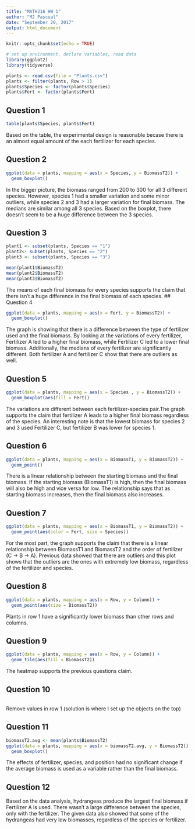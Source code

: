 ```yaml
---
title: "MATH216 HW 1"
author: "MJ Pascual"
date: "September 20, 2017"
output: html_document
---
```


```r
knitr::opts_chunk$set(echo = TRUE)
```

```r
# set up environment, declare variables, read data
library(ggplot2)
library(tidyverse)

plants <- read.csv(file = "Plants.csv")
plants <- filter(plants, Row > 1)
plants$Species <- factor(plants$Species)
plants$Fert <- factor(plants$Fert)
```


## Question 1
```r
table(plants$Species, plants$Fert)
```

Based on the table, the experimental design is reasonable becase there is an almost equal amount of the each fertilizer for each species.

## Question 2

```r
ggplot(data = plants, mapping = aes(x = Species, y = BiomassT2)) + 
  geom_boxplot()
```

In the bigger picture, the biomass ranged from 200 to 300 for all 3 different species. However, species 1 had a smaller variation and some minor outliers, while species 2 and 3 had a larger variation for final biomass. The medians are similar among all 3 species. Based on the boxplot, there doesn't seem to be a huge difference between the 3 species.


## Question 3

```r
plant1 <- subset(plants, Species == "1")
plant2<- subset(plants, Species == "2")
plant3 <- subset(plants, Species == "3")

mean(plant1$BiomassT2)
mean(plant2$BiomassT2)
mean(plant3$BiomassT2)
```

The means of each final biomass for every species supports the claim that there isn't a huge difference in the final biomass of each species.
## Question 4

```r
ggplot(data = plants, mapping = aes(x = Fert, y = BiomassT2)) + 
  geom_boxplot()
```

The graph is showing that there is a difference between the type of fertilizer used and the final biomass. By looking at the variations of every fertilizer, Fertilizer A led to a higher final biomass, while Fertilizer C led to a lower final biomass. Additionally, the medians of every fertilizer are significantly different. Both fertilizer A and fertilizer C show that there are outliers as well. 

## Question 5
```r
ggplot(data = plants, mapping = aes(x = Species , y = BiomassT2)) + 
  geom_boxplot(aes(fill = Fert))
```

The variations are different between each fertilizer-species pair.The graph supports the claim that fertilizer A leads to a higher final biomass regardless of the species. An interesting note is that the lowest biomass for species 2 and 3 used Fertilizer C, but fertilizer B was lower for species 1.

## Question 6

```r
ggplot(data = plants, mapping = aes(x = BiomassT1, y = BiomassT2)) + 
  geom_point()
```

There is a linear relationship between the starting biomass and the final biomass. If the starting biomass (BiomassT1) is high, then the final biomass will also be high and vice versa for low. The relationship says that as starting biomass increases, then the final biomass also increases.

## Question 7

```r
ggplot(data = plants, mapping = aes(x = BiomassT1, y = BiomassT2)) + 
  geom_point(aes(color = Fert, size = Species))
```

For the most part, the graph supports the claim that there is a linear relationship between BiomassT1 and BiomassT2 and the order of fertilizer (C -> B -> A). Previous data showed that there are outliers and this plot shows that the outliers are the ones with extremely low biomass, regardless of the fertilizer and species.

## Question 8

```r
ggplot(data = plants, mapping = aes(x = Row, y = Column)) +
  geom_point(aes(size = BiomassT2))
```
Plants in row 1 have a significantly lower biomass than other rows and columns. 

## Question 9

```r
ggplot(data = plants, mapping = aes(x = Row, y = Column)) +
  geom_tile(aes(fill = BiomassT2))
```
The heatmap supports the previous questions claim.

## Question 10 
```r

```

Remove values in row 1 (solution is where I set up the objects on the top)

## Question 11
```r
biomassT2.avg <- mean(plants$BiomassT2)
ggplot(data = plants, mapping = aes(x = biomassT2.avg, y = BiomassT2)) + 
  geom_boxplot()

```
The effects of fertilizer, species, and position had no significant change if the average biomass is used as a variable rather than the final biomass.

## Question 12

Based on the data analysis, hydrangeas produce the largest final biomass if Fertilizer A is used. There wasn't a large difference between the species, only with the fertilizer. The given data also showed that some of the hydrangeas had very low biomasses, regardless of the species or fertilizer. 